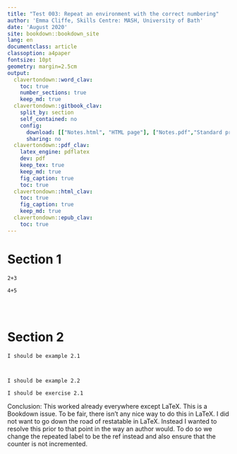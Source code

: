 ```yaml
---
title: "Test 003: Repeat an environment with the correct numbering"
author: 'Emma Cliffe, Skills Centre: MASH, University of Bath'
date: 'August 2020'
site: bookdown::bookdown_site
lang: en
documentclass: article
classoption: a4paper
fontsize: 10pt
geometry: margin=2.5cm
output:
  clavertondown::word_clav:
    toc: true
    number_sections: true
    keep_md: true
  clavertondown::gitbook_clav:
    split_by: section
    self_contained: no
    config:
      download: [["Notes.html", "HTML page"], ["Notes.pdf","Standard print PDF"], ["NotesClear.pdf","Clear print PDF"], ["NotesLarge.pdf","Large print PDF"], ["Notes.docx","Accessible Word document"], ["Notes.epub","Accessible EPub book" ]]
      sharing: no
  clavertondown::pdf_clav:
    latex_engine: pdflatex
    dev: pdf
    keep_tex: true
    keep_md: true
    fig_caption: true
    toc: true
  clavertondown::html_clav:
    toc: true
    fig_caption: true
    keep_md: true
  clavertondown::epub_clav:
    toc: true
---
```


# Section 1

```example
2+3
```

```newtheorem
4+5
```

```example
```

```newtheorem
```

```example
```

# Section 2

```example
I should be example 2.1
```

```example
```

```newtheorem
```

```example
I should be example 2.2
```


```newtheorem
I should be exercise 2.1
```

Conclusion: This worked already everywhere except LaTeX. This is a Bookdown issue. To be fair, there isn't any nice way to do this in LaTeX. I did not want to go down the road of restatable in LaTeX. Instead I wanted to resolve this prior to that point in the way an author would. To do so we change the repeated label to be the ref instead and also ensure that the counter is not incremented. 
